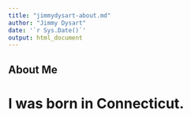 ```yaml
---
title: "jimmydysart-about.md"
author: "Jimmy Dysart"
date: '`r Sys.Date()`'
output: html_document
---
```


## About Me
# I was born in Connecticut.